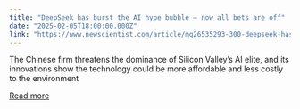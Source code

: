 ```yaml
---
title: "DeepSeek has burst the AI hype bubble – now all bets are off"
date: "2025-02-05T18:00:00.000Z"
link: "https://www.newscientist.com/article/mg26535293-300-deepseek-has-burst-the-ai-hype-bubble-now-all-bets-are-off/?utm_campaign=RSS%7CNSNS&utm_source=NSNS&utm_medium=RSS&utm_content=technology"
---
```


The Chinese firm threatens the dominance of Silicon Valley’s AI elite, and its innovations show the technology could be more affordable and less costly to the environment

[Read more](https://www.newscientist.com/article/mg26535293-300-deepseek-has-burst-the-ai-hype-bubble-now-all-bets-are-off/?utm_campaign=RSS%7CNSNS&utm_source=NSNS&utm_medium=RSS&utm_content=technology)
